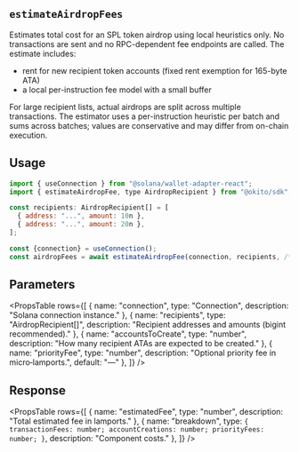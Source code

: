 
## `estimateAirdropFees`

Estimates total cost for an SPL token airdrop using local heuristics only. No transactions are sent and no RPC-dependent fee endpoints are called. The estimate includes:

- rent for new recipient token accounts (fixed rent exemption for 165-byte ATA)
- a local per-instruction fee model with a small buffer

<Callout type="info">
For large recipient lists, actual airdrops are split across multiple transactions. The estimator uses a per-instruction heuristic per batch and sums across batches; values are conservative and may differ from on-chain execution.
</Callout>

## Usage

``` jsx filename="page.tsx"
import { useConnection } from "@solana/wallet-adapter-react";
import { estimateAirdropFee, type AirdropRecipient } from "@okito/sdk";

const recipients: AirdropRecipient[] = [
  { address: "...", amount: 10n },
  { address: "...", amount: 20n },
];

const {connection} = useConnection();
const airdropFees = await estimateAirdropFee(connection, recipients, /* accountsToCreate */ 2);
```

## Parameters

<PropsTable
  rows={[
    { name: "connection", type: "Connection", description: "Solana connection instance." },
    { name: "recipients", type: "AirdropRecipient[]", description: "Recipient addresses and amounts (bigint recommended)." },
    { name: "accountsToCreate", type: "number", description: "How many recipient ATAs are expected to be created." },
    { name: "priorityFee", type: "number", description: "Optional priority fee in micro‑lamports.", default: "—" },
  ]}
/>

## Response

<PropsTable
  rows={[
    { name: "estimatedFee", type: "number", description: "Total estimated fee in lamports." },
    { name: "breakdown", type: `{ transactionFees: number; accountCreations: number; priorityFees: number; }`, description: "Component costs." },
  ]}
/>